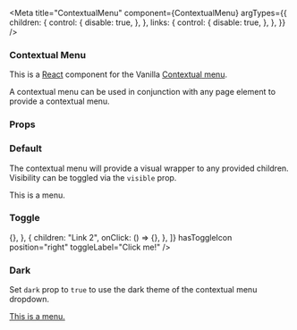 

<Meta
  title="ContextualMenu"
  component={ContextualMenu}
  argTypes={{
    children: {
      control: {
        disable: true,
      },
    },
    links: {
      control: {
        disable: true,
      },
    },
  }}
/>

### Contextual Menu

This is a [React](https://reactjs.org/) component for the Vanilla [Contextual menu](https://docs.vanillaframework.io/patterns//contextual-menu/).

A contextual menu can be used in conjunction with any page element to provide a contextual menu.

### Props

<ArgsTable of={ContextualMenu} />

### Default

The contextual menu will provide a visual wrapper to any provided children. Visibility can be toggled via the `visible` prop.

<Canvas>
  <Story name="Default">
    <div className="u-align--center">
      <ContextualMenu
        closeOnOutsideClick={false}
        constrainPanelWidth={false}
        position="left"
        visible
      >
        <span style={{ padding: "1rem" }}>This is a menu.</span>
      </ContextualMenu>
    </div>
  </Story>
</Canvas>

### Toggle

<Canvas>
  <Story name="Toggle">
    <div className="u-align--center">
      <ContextualMenu
        links={[
          {
            children: "Link 1",
            onClick: () => {},
          },
          {
            children: "Link 2",
            onClick: () => {},
          },
        ]}
        hasToggleIcon
        position="right"
        toggleLabel="Click me!"
      />
    </div>
  </Story>
</Canvas>

### Dark

Set `dark` prop to `true` to use the dark theme of the contextual menu dropdown.

<Canvas>
  <Story name="Dark">
    <div className="u-align--center">
      <ContextualMenu
        closeOnOutsideClick={false}
        constrainPanelWidth={false}
        position="left"
        toggleLabel="Toggle dark menu"
        visible
        dark
      >
        <a href="#" className="p-contextual-menu__link">
          This is a menu.
        </a>
      </ContextualMenu>
    </div>
  </Story>
</Canvas>
